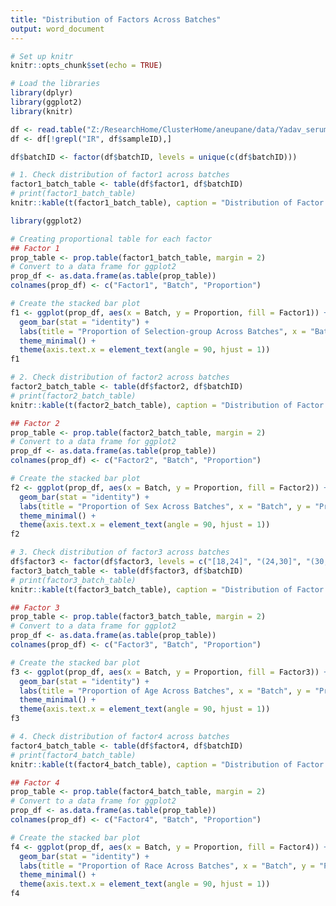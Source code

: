 ```yaml
---
title: "Distribution of Factors Across Batches"
output: word_document
---
```


```r
# Set up knitr
knitr::opts_chunk$set(echo = TRUE)

# Load the libraries
library(dplyr)
library(ggplot2)
library(knitr)

df <- read.table("Z:/ResearchHome/ClusterHome/aneupane/data/Yadav_serum/v12_output/CAB_randomized_batch1_1200_samples/Re_ SJLIFE samples for proteomics_metabolomics experiments/Output_for_Experiment_Design__v0.0.1.txt", header = T, sep = "\t")
df <- df[!grepl("IR", df$sampleID),]

df$batchID <- factor(df$batchID, levels = unique(c(df$batchID)))

# 1. Check distribution of factor1 across batches
factor1_batch_table <- table(df$factor1, df$batchID)
# print(factor1_batch_table)
knitr::kable(t(factor1_batch_table), caption = "Distribution of Factor 1 Across Batches", format = "markdown")

library(ggplot2)

# Creating proportional table for each factor
## Factor 1
prop_table <- prop.table(factor1_batch_table, margin = 2)
# Convert to a data frame for ggplot2
prop_df <- as.data.frame(as.table(prop_table))
colnames(prop_df) <- c("Factor1", "Batch", "Proportion")

# Create the stacked bar plot
f1 <- ggplot(prop_df, aes(x = Batch, y = Proportion, fill = Factor1)) +
  geom_bar(stat = "identity") +
  labs(title = "Proportion of Selection-group Across Batches", x = "Batch", y = "Proportion") +
  theme_minimal() +
  theme(axis.text.x = element_text(angle = 90, hjust = 1))
f1

# 2. Check distribution of factor2 across batches
factor2_batch_table <- table(df$factor2, df$batchID)
# print(factor2_batch_table)
knitr::kable(t(factor2_batch_table), caption = "Distribution of Factor 2 Across Batches", format = "markdown")

## Factor 2
prop_table <- prop.table(factor2_batch_table, margin = 2)
# Convert to a data frame for ggplot2
prop_df <- as.data.frame(as.table(prop_table))
colnames(prop_df) <- c("Factor2", "Batch", "Proportion")

# Create the stacked bar plot
f2 <- ggplot(prop_df, aes(x = Batch, y = Proportion, fill = Factor2)) +
  geom_bar(stat = "identity") +
  labs(title = "Proportion of Sex Across Batches", x = "Batch", y = "Proportion") +
  theme_minimal() +
  theme(axis.text.x = element_text(angle = 90, hjust = 1))
f2

# 3. Check distribution of factor3 across batches
df$factor3 <- factor(df$factor3, levels = c("[18,24]", "(24,30]", "(30,36]", "(36,42]", "(42,48]", "(48,54]", "(54,60]", "(60,66]"))
factor3_batch_table <- table(df$factor3, df$batchID)
# print(factor3_batch_table)
knitr::kable(t(factor3_batch_table), caption = "Distribution of Factor 3 Across Batches", format = "markdown")

## Factor 3
prop_table <- prop.table(factor3_batch_table, margin = 2)
# Convert to a data frame for ggplot2
prop_df <- as.data.frame(as.table(prop_table))
colnames(prop_df) <- c("Factor3", "Batch", "Proportion")

# Create the stacked bar plot
f3 <- ggplot(prop_df, aes(x = Batch, y = Proportion, fill = Factor3)) +
  geom_bar(stat = "identity") +
  labs(title = "Proportion of Age Across Batches", x = "Batch", y = "Proportion") +
  theme_minimal() +
  theme(axis.text.x = element_text(angle = 90, hjust = 1))
f3

# 4. Check distribution of factor4 across batches
factor4_batch_table <- table(df$factor4, df$batchID)
# print(factor4_batch_table)
knitr::kable(t(factor4_batch_table), caption = "Distribution of Factor 4 Across Batches", format = "markdown")

## Factor 4
prop_table <- prop.table(factor4_batch_table, margin = 2)
# Convert to a data frame for ggplot2
prop_df <- as.data.frame(as.table(prop_table))
colnames(prop_df) <- c("Factor4", "Batch", "Proportion")

# Create the stacked bar plot
f4 <- ggplot(prop_df, aes(x = Batch, y = Proportion, fill = Factor4)) +
  geom_bar(stat = "identity") +
  labs(title = "Proportion of Race Across Batches", x = "Batch", y = "Proportion") +
  theme_minimal() +
  theme(axis.text.x = element_text(angle = 90, hjust = 1))
f4
```
